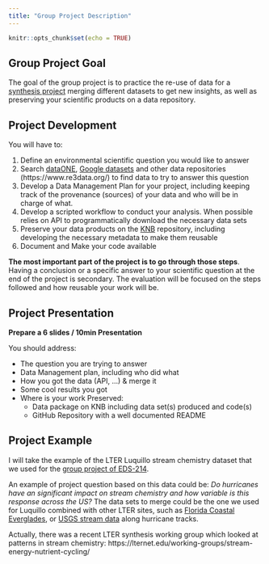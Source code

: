 ```yaml
---
title: "Group Project Description"
---
```


```r
knitr::opts_chunk$set(echo = TRUE)
```

## Group Project Goal

The goal of the group project is to practice the re-use of data for a [synthesis project](https://www.nceas.ucsb.edu/our-approach) merging different datasets to get new insights, as well as preserving your scientific products on a data repository. 


## Project Development

You will have to:

1. Define an environmental scientific question you would like to answer
2. Search [dataONE](https://search.dataone.org/data), [Google datasets](https://datasetsearch.research.google.com/) and other data repositories (https://www.re3data.org/) to find data to try to answer this question
3. Develop a Data Management Plan for your project, including keeping track of the provenance (sources) of your data and who will be in charge of what.
4. Develop a scripted  workflow to conduct your analysis. When possible relies on API to programmatically download the necessary data sets
5. Preserve your data products on the [KNB](https://knb.ecoinformatics.org/) repository,  including developing the necessary metadata to make them reusable
6. Document and Make your code available

**The most important part of the project is to go through those steps**. Having a conclusion or a specific answer to your scientific question at the end of the project is secondary. The evaluation will be focused on the steps followed and how reusable your work will be.

## Project Presentation

**Prepare a 6 slides / 10min Presentation**

You should address:

- The question you are trying to answer
- Data Management plan, including who did what
- How you got the data (API, ...) & merge it
- Some cool results you got
- Where is your work Preserved: 
   - Data package on KNB including data set(s) produced and code(s)
   - GitHub Repository with a well documented README


## Project Example

I will take the example of the LTER Luquillo stream chemistry dataset that we used for the [group project of EDS-214](https://brunj7.github.io/EDS-214-analytical-workflows/group_project.html). 

An example of project question based on this data could be: _Do hurricanes have an significant impact on stream chemistry and how variable is this response across the US?_  The data sets to merge could be the one we used for Luquillo combined with other LTER sites, such as [Florida Coastal Everglades](https://lternet.edu/site/florida-coastal-everglades-lter/), or [USGS stream data](https://waterdata.usgs.gov/nwis) along hurricane tracks.

Actually, there was a recent LTER synthesis working group which looked at patterns in stream chemistry: https://lternet.edu/working-groups/stream-energy-nutrient-cycling/ 
